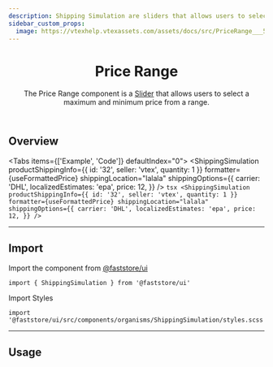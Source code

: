 ```yaml
---
description: Shipping Simulation are sliders that allows users to select a maximum and minimum price.
sidebar_custom_props:
  image: https://vtexhelp.vtexassets.com/assets/docs/src/PriceRange___5863b0eb4a4a8ce9a98da5c760461e61.png
---
```



<header>

# Price Range

The Price Range component is a [Slider](/components/atoms/slider) that allows users to select a maximum and minimum price from a range.

</header>

## Overview

<Tabs items={['Example', 'Code']} defaultIndex="0">
  <Tab>
    <OverviewSection>
      <ShippingSimulation
        productShippingInfo={{ id: '32', seller: 'vtex', quantity: 1 }}
        formatter={useFormattedPrice}
        shippingLocation="lalala"
        shippingOptions={{
          carrier: 'DHL',
          localizedEstimates: 'epa',
          price: 12,
        }}
      />
    </OverviewSection>
  </Tab>
  <Tab>
    ```tsx
    <ShippingSimulation
      productShippingInfo={{ id: '32', seller: 'vtex', quantity: 1 }}
      formatter={useFormattedPrice}
      shippingLocation="lalala"
      shippingOptions={{
        carrier: 'DHL',
        localizedEstimates: 'epa',
        price: 12,
      }}
    />
    ```
  </Tab>
</Tabs>

---

## Import

Import the component from [@faststore/ui](/../components)

```tsx
import { ShippingSimulation } from '@faststore/ui'
```

Import Styles

```tsx
import '@faststore/ui/src/components/organisms/ShippingSimulation/styles.scss'
```

---

## Usage

